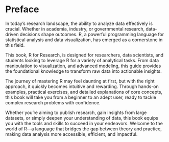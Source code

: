 # Preface {.unnumbered}

In today’s research landscape, the ability to analyze data effectively is crucial. Whether in academia, industry, or governmental research, data-driven decisions shape outcomes. R, a powerful programming language for statistical analysis and data visualization, has emerged as a cornerstone in this field.

This book, R for Research, is designed for researchers, data scientists, and students looking to leverage R for a variety of analytical tasks. From data manipulation to visualization, and advanced modeling, this guide provides the foundational knowledge to transform raw data into actionable insights.

The journey of mastering R may feel daunting at first, but with the right approach, it quickly becomes intuitive and rewarding. Through hands-on examples, practical exercises, and detailed explanations of core concepts, this book will take you from a beginner to an adept user, ready to tackle complex research problems with confidence.

Whether you're aiming to publish research, gain insights from large datasets, or simply deepen your understanding of data, this book equips you with the tools and skills to succeed in your endeavors. Welcome to the world of R—a language that bridges the gap between theory and practice, making data analysis more accessible, efficient, and impactful.